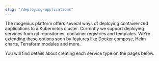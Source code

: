 ```yaml
---
slug: "/deploying-applications"
---
```


The mogenius platform offers several ways of deploying containerized applications to a Kubernetes cluster. Currently we support deploying services from git repositories, container registries and templates. We're extending these options soon by features like Docker compose, Helm charts, Terraform modules and more.

You will find details about creating each service type on the pages below.

<CardGroup cols={2}>
  <Card title="Container Images" icon="container-storage" href="/deploying-applications/container-images">
    
  </Card>
  <Card title="Pipeline Starters" icon="ship" href="/deploying-applications/pipeline-starters">
    
  </Card>
  <Card title="Helm Charts" icon="sheet-plastic" href="/deploying-applications/helm-charts">
    
  </Card>
  <Card title="Kubernetes Manifests" icon="draw-square" href="/deploying-applications/kubernetes-manifests">
    
  </Card>
</CardGroup>